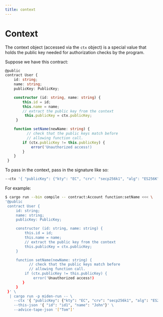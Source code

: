 ```yaml
---
title: context
---
```


# Context

The context object (accessed via the `ctx` object) is a special value that holds the public key needed for authorization checks by the program.

Suppose we have this contract:

```typescript
@public
contract User {
    id: string;
    name: string;
    publicKey: PublicKey;

    constructor (id: string, name: string) {
        this.id = id;
        this.name = name;
        // extract the public key from the context
         this.publicKey = ctx.publicKey;
     }

    function setName(newName: string) {
          // check that the public keys match before 
          // allowing function call.
        if (ctx.publicKey != this.publicKey) {
            error('Unauthorized access!)
        }
    }
 }
```

To pass in the context, pass in the signature like so:

```bash
--ctx '{ "publicKey": {"kty": "EC", "crv": "secp256k1", "alg": "ES256K", "use": "sig", "x": "nnzHFO4bZ239bIuAo8t0wQwXH3fPwbKQnpWPzOptv0Q=", "y": "Z1-oY62A6q5kCRGfBuk6E3IrSUjPCK2F6_EwVhW22lY="} }'
```

For example:

```bash
$ cargo run --bin compile -- contract:Account function:setName <<< \
'@public
 contract User {
     id: string;
     name: string;
     publicKey: PublicKey;

     constructor (id: string, name: string) {
         this.id = id;
         this.name = name;
         // extract the public key from the context
         this.publicKey = ctx.publicKey;
     }

     function setName(newName: string) {
           // check that the public keys match before 
           // allowing function call.
         if (ctx.publicKey != this.publicKey) {
             error('Unauthorized access!)
        }
     }
 }' \
  | cargo run -p miden-run -- \
    --ctx '{ "publicKey": {"kty": "EC", "crv": "secp256k1", "alg": "ES256K", "use": "sig", "x": "nnzHFO4bZ239bIuAo8t0wQwXH3fPwbKQnpWPzOptv0Q=", "y": "Z1-oY62A6q5kCRGfBuk6E3IrSUjPCK2F6_EwVhW22lY="} }' \
    --this-json '{ "id": "id1", "name": "John"}' \
    --advice-tape-json '["Tom"]'
```